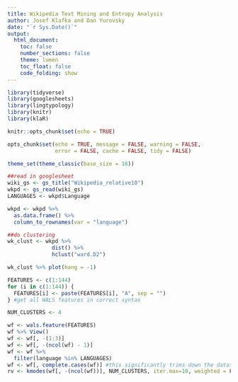 ```yaml
---
title: Wikipedia Text Mining and Entropy Analysis
author: Josef Klafka and Dan Yurovsky
date: "`r Sys.Date()`"
output: 
  html_document:
    toc: false
    number_sections: false
    theme: lumen
    toc_float: false
    code_folding: show 
---
```


```r
library(tidyverse)
library(googlesheets)
library(lingtypology)
library(knitr)
library(klaR)

knitr::opts_chunk$set(echo = TRUE)

opts_chunk$set(echo = TRUE, message = FALSE, warning = FALSE, 
               error = FALSE, cache = FALSE, tidy = FALSE)

theme_set(theme_classic(base_size = 16))
```

```r
##read in googlesheet
wiki_gs <- gs_title("Wikipedia_relative10")
wkpd <- gs_read(wiki_gs) 
LANGUAGES <- wkpd$Language

wkpd <- wkpd %>% 
  as.data.frame() %>%
  column_to_rownames(var = "language")

##do clustering
wk_clust <- wkpd %>% 
              dist() %>%
              hclust("ward.D2")

wk_clust %>% plot(hang = -1)
```

```r
FEATURES <- c(1:144)
for (i in c(1:144)) {
  FEATURES[i] <- paste(FEATURES[i], "A", sep = "")
} #get all WALS features in correct syntax

NUM_CLUSTERS <- 4

wf <- wals.feature(FEATURES)
wf %>% View()
wf <- wf[, -(1:3)]
wf <- wf[, -(ncol(wf) - 1)]
wf <- wf %>% 
  filter(language %in% LANGUAGES)
wf <- wf[, complete.cases(wf)] #this significantly trims down the dataset but is necessary for k-modes
rv <- kmodes(wf[, -(ncol(wf))], NUM_CLUSTERS, iter.max=10, weighted = FALSE)

```

